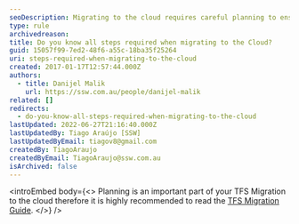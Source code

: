 ```yaml
---
seoDescription: Migrating to the cloud requires careful planning to ensure a seamless transition with minimal downtime and data loss.
type: rule
archivedreason:
title: Do you know all steps required when migrating to the Cloud?
guid: 15057f99-7ed2-48f6-a55c-18ba35f25264
uri: steps-required-when-migrating-to-the-cloud
created: 2017-01-17T12:57:44.000Z
authors:
  - title: Danijel Malik
    url: https://ssw.com.au/people/danijel-malik
related: []
redirects:
  - do-you-know-all-steps-required-when-migrating-to-the-cloud
lastUpdated: 2022-06-27T21:16:40.000Z
lastUpdatedBy: Tiago Araújo [SSW]
lastUpdatedByEmail: tiagov8@gmail.com
createdBy: TiagoAraujo
createdByEmail: TiagoAraujo@ssw.com.au
isArchived: false
---
```


<introEmbed
  body={<>
Planning is an important part of your TFS Migration to the cloud therefore it is highly recommended to read the [TFS Migration Guide](https://docs.microsoft.com/en-us/azure/devops/migrate/migration-overview?view=azure-devops&WT.mc_id=AZ-MVP-33518).
  </>}
/>

